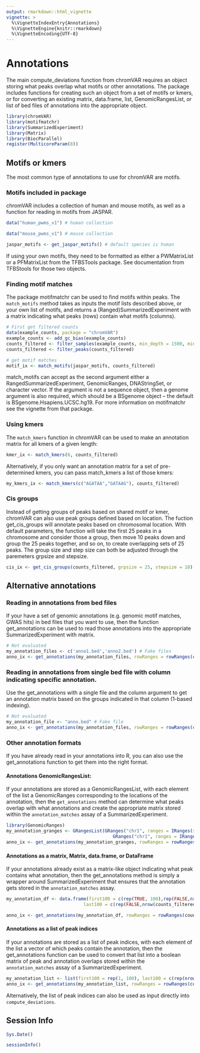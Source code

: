 ```yaml
---
output: rmarkdown::html_vignette
vignette: >
  %\VignetteIndexEntry{Annotations}
  %\VignetteEngine{knitr::rmarkdown}
  %\VignetteEncoding{UTF-8}
---
```


# Annotations

The main compute_deviations function from chromVAR requires an object storing what peaks overlap what motifs or other annotations.  The package includes functions for creating such an object from a set of motifs or kmers, or for converting an existing matrix, data.frame, list, GenomicRangesList, or list of bed files of annotations into the appropriate object.

```r
library(chromVAR)
library(motifmatchr)
library(SummarizedExperiment)
library(Matrix)
library(BiocParallel)
register(MulticoreParam(8))
```

## Motifs or kmers

The most common type of annotations to use for chromVAR are motifs.  

### Motifs included in package

chromVAR includes a collection of human and mouse motifs, as well as a function for reading in motifs from JASPAR.

```r
data("human_pwms_v1") # human collection

data("mouse_pwms_v1") # mouse collection

jaspar_motifs <- get_jaspar_motifs() # default species is human

```

If using your own motifs, they need to be formatted as either a PWMatrixList or a PFMatrixList from the TFBSTools package. See documentation from TFBStools for those two objects.  

### Finding motif matches

The package motifmatchr can be used to find motifs within peaks.  The `match_motifs` method takes as inputs the motif lists described above, or your own list of motifs, and returns a (Ranged)SummarizedExperiment with a matrix indicating what peaks (rows) contain what motifs (columns). 

```r
# First get filtered counts
data(example_counts, package = "chromVAR")
example_counts <- add_gc_bias(example_counts)
counts_filtered <- filter_samples(example_counts, min_depth = 1500, min_in_peaks = 0.15, shiny = FALSE)
counts_filtered <- filter_peaks(counts_filtered)

# get motif matches
motif_ix <- match_motifs(jaspar_motifs, counts_filtered)
```

match_motifs can accept as the second argument either a RangedSummarizedExperiment, GenomicRanges, DNAStringSet, or character vector.  If the argument is not a sequence object, then a genome argument is also required, which should be a BSgenome object -- the default is BSgenome.Hsapiens.UCSC.hg19. For more information on motifmatchr see the vignette from that package. 

### Using kmers 

The `match_kmers` function in chromVAR can be used to make an annotation matrix for all kmers of a given length:

```r
kmer_ix <- match_kmers(6, counts_filtered)
```

Alternatively, if you only want an annotation matrix for a set of pre-determined kmers, you can pass match_kmers a list of those kmers:

```r
my_kmers_ix <- match_kmers(c("AGATAA","GATAAG"), counts_filtered)
```

### Cis groups

Instead of getting groups of peaks based on shared motif or kmer, chromVAR can also use peak groups defined based on location.  The fuction get_cis_groups will annotate peaks based on chromosomal location. With default parameters, the function will take the first 25 peaks in a chromosome and consider those a group, then move 10 peaks down and group the 25 peaks together, and so on, to create overlapping sets of 25 peaks. The group size and step size can both be adjusted through the paremeters grpsize and stepsize. 

```r
cis_ix <- get_cis_groups(counts_filtered, grpsize = 25, stepsize = 10) 
```


## Alternative annotations

### Reading in annotations from bed files

If your have a set of genomic annotations (e.g. genomic motif matches, GWAS hits) in bed files that you want to use, then the function get_annotations can be used to read those annotations into the appropriate SummarizedExperiment with matrix.  

```r
# Not evaluated
my_annotation_files <- c('anno1.bed','anno2.bed') # Fake files
anno_ix <- get_annotations(my_annotation_files, rowRanges = rowRanges(counts_filtered))
```

### Reading in annotations from single bed file with column indicating specific annotation.  

Use the get_annotations with a single file and the column argument to get an annotation matrix based on the groups indicated in that column (1-based indexing).  

```r
# Not evaluated
my_annotation_file <- "anno.bed" # Fake file
anno_ix <- get_annotations(my_annotation_files, rowRanges = rowRanges(counts_filtered), column = 5)
```

### Other annotation formats

If you have already read in your annotations into R, you can also use the get_annotations function to get them into the right format.  

#### Annotations GenomicRangesList:

If your annotations are stored as a GenomicRangesList, with each element of the list a GenomicRanges corresponding to the locations of the annotation, then the `get_annotations` method can determine what peaks overlap with what annotations and create the appropriate matrix stored within the `annotation_matches` assay of a SummarizedExperiment.  

```r
library(GenomicRanges)
my_annotation_granges <- GRangesList(GRanges("chr1", ranges = IRanges(start = c(566763,805090), width = 8)),
                                        GRanges("chr1", ranges = IRanges(start = c(566792,895798), width = 8)))
anno_ix <- get_annotations(my_annotation_granges, rowRanges = rowRanges(counts_filtered))
```

#### Annotations as a matrix, Matrix, data.frame, or DataFrame

If your annotations already exist as a matrix-like object indicating what peak contains what annotation, then the get_annotations method is simply a wrapper around SummarizedExperiment that ensures that the annotation gets stored in the `annotation_matches` assay.  

```r
my_annotation_df <- data.frame(first100 = c(rep(TRUE, 100),rep(FALSE,nrow(counts_filtered) - 100)),
                             last100 = c(rep(FALSE,nrow(counts_filtered) - 100),rep(TRUE, 100)))

anno_ix <- get_annotations(my_annotation_df, rowRanges = rowRanges(counts_filtered))
```

#### Annotations as a list of peak indices

If your annotations are stored as a list of peak indices, with each element of the list a vector of which peaks contain the annotation, then the get_annotations function can be used to convert that list into a boolean matrix of peak and annotation overlaps stored within the `annotation_matches` assay of a SummarizedExperiment.  

```r
my_annotation_list <- list(first100 = rep(1, 100), last100 = c(rep(nrow(counts_filtered) - 100, nrow(counts_filtered))))
anno_ix <- get_annotations(my_annotation_list, rowRanges = rowRanges(counts_filtered))
```

Alternatively, the list of peak indices can also be used as input directly into `compute_deviations`.

## Session Info

```r
Sys.Date()
```

```r
sessionInfo()
```

